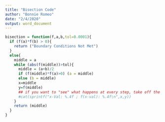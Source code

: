 ---
title: "Bisection Code"
author: "Bonnie Romeo"
date: "2/4/2020"
output: word_document
---

```{r}
bisection = function(f,a,b,tol=0.0001){
  if (f(a)*f(b) > 0){
    return ("Boundary Conditions Not Met")
  }
  else{
    middle = a
    while (abs(f(middle))>tol){
      middle = (a+b)/2
      if (f(middle)*f(a)>0) (a = middle)
      else (b = middle)
      x=middle
      y=f(middle)
      ## if you want to "see" what happens at every step, take off the # of the next line ##
      #cat(sprintf("x-Val: %.4f ; f(x-val): %.4f\n",x,y))
    }
    return (middle)
  }
}

```

